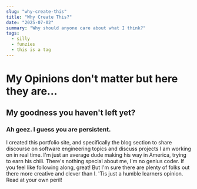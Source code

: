 ```yaml
---
slug: "why-create-this"
title: "Why Create This?"
date: "2025-07-02"
summary: "Why should anyone care about what I think?"
tags:
  - silly
  - funzies
  - this is a tag
---
```


# My Opinions don't matter but here they are...

## My goodness you haven't left yet?

### Ah geez. I guess you are persistent.

I created this portfolio site, and specifically the blog section to share discourse on software engineering topics
and discuss projects I am working on in real time. I'm just an average dude making his way in America, trying to earn
his chili. There's nothing special about me, I'm no genius coder. If you feel like following along, great! But I'm sure
there are plenty of folks out there more creative and clever than I. 'Tis just a humble learners opinion. Read at your
own peril!

